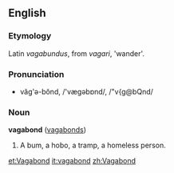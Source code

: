 ==English==
===Etymology===
Latin ''vagabundus'', from ''vagari'', 'wander'.
===Pronunciation===
*văg'ə-bŏnd, /'vægəbɒnd/, /"v{g@bQnd/
===Noun===
'''vagabond''' ([[vagabonds]])
#A bum, a hobo, a tramp, a homeless person.

[[et:Vagabond]]
[[it:vagabond]]
[[zh:Vagabond]]